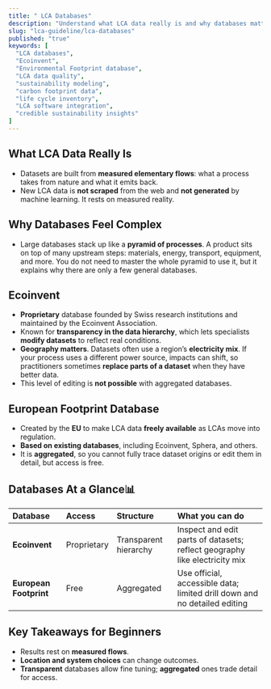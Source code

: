 ```yaml
---
title: " LCA Databases"
description: "Understand what LCA data really is and why databases matter. Learn the difference between Ecoinvent and the EU’s European Footprint database, and how each supports credible sustainability insights."
slug: "lca-guideline/lca-databases"
published: "true"
keywords: [
  "LCA databases",
  "Ecoinvent",
  "Environmental Footprint database",
  "LCA data quality",
  "sustainability modeling",
  "carbon footprint data",
  "life cycle inventory",
  "LCA software integration",
  "credible sustainability insights"
]
---
```


## What LCA Data Really Is

- Datasets are built from **measured elementary flows**: what a process takes from nature and what it emits back.
- New LCA data is **not scraped** from the web and **not generated** by machine learning. It rests on measured reality.

## Why Databases Feel Complex

- Large databases stack up like a **pyramid of processes**. A product sits on top of many upstream steps: materials, energy, transport, equipment, and more. You do not need to master the whole pyramid to use it, but it explains why there are only a few general databases.

## Ecoinvent

- **Proprietary** database founded by Swiss research institutions and maintained by the Ecoinvent Association.
- Known for **transparency in the data hierarchy**, which lets specialists **modify datasets** to reflect real conditions.
- **Geography matters**. Datasets often use a region’s **electricity mix**. If your process uses a different power source, impacts can shift, so practitioners sometimes **replace parts of a dataset** when they have better data.
- This level of editing is **not possible** with aggregated databases.

## European Footprint Database

- Created by the **EU** to make LCA data **freely available** as LCAs move into regulation.
- **Based on existing databases**, including Ecoinvent, Sphera, and others.
- It is **aggregated**, so you cannot fully trace dataset origins or edit them in detail, but access is free.

## Databases At a Glance📊

| Database               | Access      | Structure             | What you can do                                                            |
| :--------------------- | :---------- | :-------------------- | :------------------------------------------------------------------------- |
| **Ecoinvent**          | Proprietary | Transparent hierarchy | Inspect and edit parts of datasets; reflect geography like electricity mix |
| **European Footprint** | Free        | Aggregated            | Use official, accessible data; limited drill down and no detailed editing  |

## **Key Takeaways for Beginners**

- Results rest on **measured flows**.
- **Location and system choices** can change outcomes.
- **Transparent** databases allow fine tuning; **aggregated** ones trade detail for access.